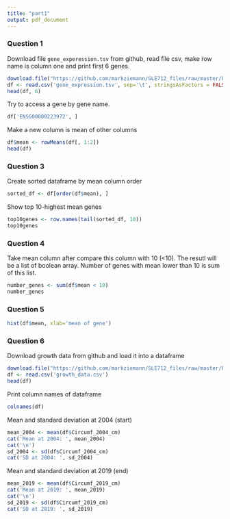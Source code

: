 ```yaml
---
title: "part1"
output: pdf_document
---
```


### Question 1

Download file `gene_experession.tsv` from github, read file csv, make row name is column one and print first 6 genes.

```r
download.file("https://github.com/markziemann/SLE712_files/raw/master/bioinfo_asst3_part1_files/gene_expression.tsv", "gene_expression.tsv")
df <- read.csv('gene_expression.tsv', sep='\t', stringsAsFactors = FALSE, row.names = 1)
head(df, 6)
```

Try to access a gene by gene name.

```r
df['ENSG00000223972', ]
```

Make a new column is mean of other columns

```r
df$mean <- rowMeans(df[, 1:2])
head(df)
```

### Question 3

Create sorted dataframe by mean column order
```r
sorted_df <- df[order(df$mean), ]
```

Show top 10-highest mean genes
```r
top10genes <- row.names(tail(sorted_df, 10))
top10genes
```

### Question 4
Take mean column after compare this column with 10 (<10). The resutl will be a list of boolean array. Number of genes with mean lower than 10 is sum of this list.

```r
number_genes <- sum(df$mean < 10)
number_genes
```

### Question 5
```r
hist(df$mean, xlab='mean of gene')
```


### Question 6
Download growth data from github and load it into a dataframe

```r
download.file("https://github.com/markziemann/SLE712_files/raw/master/bioinfo_asst3_part1_files/growth_data.csv", "growth_data.csv")
df <- read.csv('growth_data.csv')
head(df)
```
Print column names of dataframe

```r
colnames(df)
```
Mean and standard deviation at 2004 (start)

```r
mean_2004 <- mean(df$Circumf_2004_cm)
cat('Mean at 2004: ', mean_2004)
cat('\n')
sd_2004 <- sd(df$Circumf_2004_cm)
cat('SD at 2004: ', sd_2004)
```

Mean and standard deviation at 2019 (end)
```r
mean_2019 <- mean(df$Circumf_2019_cm)
cat('Mean at 2019: ', mean_2019)
cat('\n')
sd_2019 <- sd(df$Circumf_2019_cm)
cat('SD at 2019: ', sd_2019)
```

